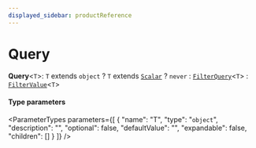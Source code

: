 ```yaml
---
displayed_sidebar: productReference
---
```



# Query

 **Query**<`T`\>: `T` extends `object` ? `T` extends [`Scalar`](Scalar.mdx) ? `never` : [`FilterQuery`](FilterQuery.mdx)<`T`\> : [`FilterValue`](FilterValue.mdx)<`T`\>

#### Type parameters

<ParameterTypes parameters={[
  {
    "name": "T",
    "type": "`object`",
    "description": "",
    "optional": false,
    "defaultValue": "",
    "expandable": false,
    "children": []
  }
]} />
